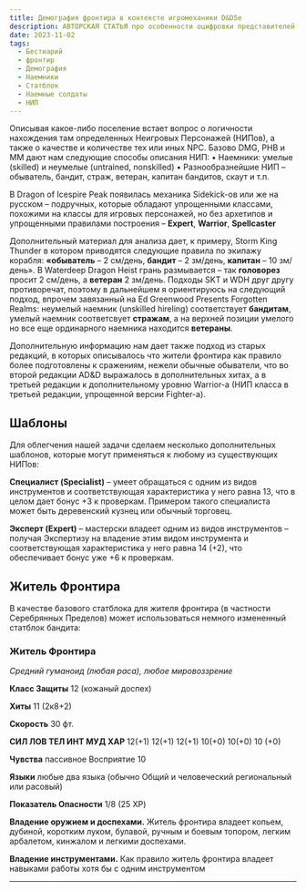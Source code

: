 ```yaml
---
title: Демография фронтира в контексте игромеханики D&D5e
description: АВТОРСКАЯ СТАТЬЯ про особенности оцифровки представителей фронтира с использованием игромеханики D&D 5e
date: 2023-11-02
tags:
  - Бестиарий
  - фронтир
  - Демография
  - Наемники
  - Статблок
  - Наемные солдаты
  - НИП
---
```



Описывая какое-либо поселение встает вопрос о логичности нахождения там определенных Неигровых Персонажей (НИПов), а также о качестве и количестве тех или иных NPC.
Базово DMG, PHB и MM дают нам следующие способы описания НИП:
• Наемники: умелые (skilled) и неумелые (untrained, nonskilled)
• Разнообразнейшие НИП – обыватель, бандит, страж, ветеран, капитан бандитов, скаут и т.п.

В Dragon of Icespire Peak появилась механика Sidekick-ов или же на русском – подручных, которые обладают упрощенными классами, похожими на классы для игровых персонажей, но без архетипов и упрощенными правилами построения – **Expert**, **Warrior**, **Spellcaster**

Дополнительный материал для анализа дает, к примеру, Storm King Thunder в котором приводятся следующие правила по экипажу корабля: **«обыватель** – 2 см/день, **бандит** – 2 зм/день, **капитан** – 10 зм/день». В Waterdeep Dragon Heist грань размывается – так **головорез** просит 2 см/день, а **ветеран** 2 зм/день. Подходы SKT и WDH друг другу противоречат, поэтому в дальнейшем я ориентируюсь на следующий подход, впрочем завязанный на Ed Greenwood Presents Forgotten Realms: неумелый наемник (unskilled hireling) соответствует **бандитам**, умелый наемник соответсвует **стражам**, а на верхней позиции умелого но все еще ординарного наемника находится **ветераны**.

Дополнительную информацию нам дает также подход из старых редакций, в которых описывалось что жители фронтира как правило более подготовлены к сражениям, нежели обычные обыватели, что во второй редакции AD&D выражалось в дополнительных хитах, а в третьей редакции к дополнительному уровню Warrior-а (НИП класса в третьей редакции, упрощенной версии Fighter-а).

## Шаблоны

Для облегчения нашей задачи сделаем несколько дополнительных шаблонов, которые могут применяться к любому из существующих НИПов:

**Специалист (Specialist)** – умеет обращаться с одним из видов инструментов и соответствующая характеристика у него равна 13, что в целом дает бонус +3 к проверкам. Примером такого специалиста может быть деревенский кузнец или обычный торговец.


**Эксперт (Expert)** – мастерски владеет одним из видов инструментов – получая Экспертизу на владение этим видом инструмента и соответствующая характеристика у него равна 14 (+2), что обеспечивает бонус уже +6 к проверкам.

## Житель Фронтира

В качестве базового статблока для жителя фронтира (в частности Серебрянных Пределов) может использоваться немного измененный статблок бандита:

### Житель Фронтира
*Средний гуманоид (любая раса), любое мировоззрение*

**Класс Защиты** 12 (кожаный доспех)

**Хиты** 11 (2к8+2)

**Скорость** 30 фт.

**СИЛ	ЛОВ	ТЕЛ	ИНТ	МУД	ХАР**
12(+1)	12(+1)	12(+1)	10(+0) 10(+0)	10 (+0)

**Чувства** пассивное Восприятие 10

**Языки** любые два языка (обычно Общий и человеческий региональный или расовый)

**Показатель Опасности** 1/8 (25 XP)

**Владение оружием и доспехами.** Житель фронтира владеет копьем, дубиной, коротким луком, булавой, ручным и боевым топором, легким арбалетом, кинжалом и легкими доспехами.

**Владение инструментами.** Как правило житель фронтира владеет навыками работы хотя бы с одним инструментом

---


